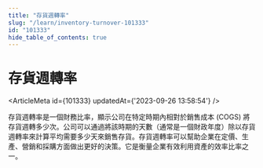```yaml
---
title: "存貨週轉率"
slug: "/learn/inventory-turnover-101333"
id: "101333"
hide_table_of_contents: true
---
```



# 存貨週轉率

<ArticleMeta id={101333} updatedAt={'2023-09-26 13:58:54'} />
<div className='border-solid border-b border-t-0 my-4 border-[var(--ifm-color-gray-300)]' />

存貨週轉率是一個財務比率，顯示公司在特定時期內相對於銷售成本 (COGS) 將存貨週轉多少次。公司可以通過將該時期的天數（通常是一個財政年度）除以存貨週轉率來計算平均需要多少天來銷售存貨。存貨週轉率可以幫助企業在定價、生產、營銷和採購方面做出更好的決策。它是衡量企業有效利用資產的效率比率之一。
